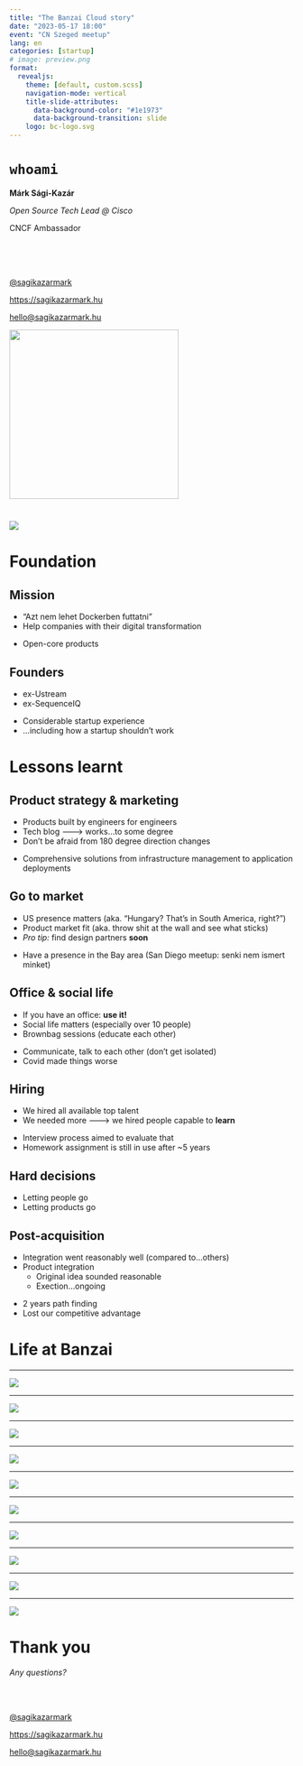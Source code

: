 ```yaml
---
title: "The Banzai Cloud story"
date: "2023-05-17 18:00"
event: "CN Szeged meetup"
lang: en
categories: [startup]
# image: preview.png
format:
  revealjs:
    theme: [default, custom.scss]
    navigation-mode: vertical
    title-slide-attributes:
      data-background-color: "#1e1973"
      data-background-transition: slide
    logo: bc-logo.svg
---
```


# `whoami`

**Márk Sági-Kazár**

_Open Source Tech Lead @ Cisco_

CNCF Ambassador

<br>
<br>
<br>

[@sagikazarmark](https://twitter.com/sagikazarmark)

[https://sagikazarmark.hu](https://sagikazarmark.hu)

[hello@sagikazarmark.hu](mailto:hello@sagikazarmark.hu)

![](assets/cncf-ambassador-spring-2023.png){.absolute top=0 right=0 width="300"}

# {#timeline .nostretch}

![](assets/timeline.svg){fig-align="center"}

# Foundation

## Mission

- "Azt nem lehet Dockerben futtatni"
- Help companies with their digital transformation

::: {.notes}
- Open-core products
:::

## Founders

- ex-Ustream
- ex-SequenceIQ

::: {.notes}
- Considerable startup experience
- ...including how a startup shouldn't work
:::

# Lessons learnt

## Product strategy & marketing

- Products built by engineers for engineers
- Tech blog 🡒 works...to some degree
- Don't be afraid from 180 degree direction changes

::: {.notes}
- Comprehensive solutions from infrastructure management to application deployments
:::

## Go to market

- US presence matters (aka. "Hungary? That's in South America, right?")
- Product market fit (aka. throw shit at the wall and see what sticks)
- _Pro tip:_ find design partners **soon**

::: {.notes}
- Have a presence in the Bay area (San Diego meetup: senki nem ismert minket)
:::

## Office & social life

- If you have an office: **use it!**
- Social life matters (especially over 10 people)
- Brownbag sessions (educate each other)

::: {.notes}
- Communicate, talk to each other (don't get isolated)
- Covid made things worse
:::

## Hiring

- We hired all available top talent
- We needed more 🡒 we hired people capable to **learn**

::: {.notes}
- Interview process aimed to evaluate that
- Homework assignment is still in use after ~5 years
:::

## Hard decisions

- Letting people go
- Letting products go

## Post-acquisition

- Integration went reasonably well (compared to...others)
- Product integration
  - Original idea sounded reasonable
  - Exection...ongoing

::: {.notes}
- 2 years path finding
- Lost our competitive advantage
:::

# Life at Banzai

---

![](assets/office1.jpg)

---

![](assets/office2.jpg)

---

![](assets/office3.jpg)

---

![](assets/fuel1.jpg)

---

![](assets/fuel2.jpg)

---

![](assets/conf.jpg)

---

![](assets/social.jpg)

---

![](assets/sleep1.jpg)

---

![](assets/sleep2.jpg)

---

![](assets/acquisition.jpg)

# Thank you

_Any questions?_

<br>
<br>

[@sagikazarmark](https://twitter.com/sagikazarmark)

[https://sagikazarmark.hu](https://sagikazarmark.hu)

[hello@sagikazarmark.hu](mailto:hello@sagikazarmark.hu)
